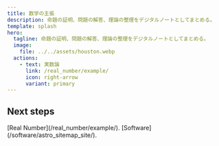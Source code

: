 ```yaml
---
title: 数学の主張
description: 命題の証明、問題の解答、理論の整理をデジタルノートとしてまとめる。
template: splash
hero:
  tagline: 命題の証明、問題の解答、理論の整理をデジタルノートとしてまとめる。
  image:
    file: ../../assets/houston.webp
  actions:
    - text: 実数論
      link: /real_number/example/
      icon: right-arrow
      variant: primary
---
```



## Next steps

<CardGrid stagger>
	<Card title="実数論" icon="pencil">
    [Real Number](/real_number/example/).
	</Card>
	<Card title="ソフトウェア" icon="open-book">
		[Software](/software/astro_sitemap_site/).
	</Card>
</CardGrid>
